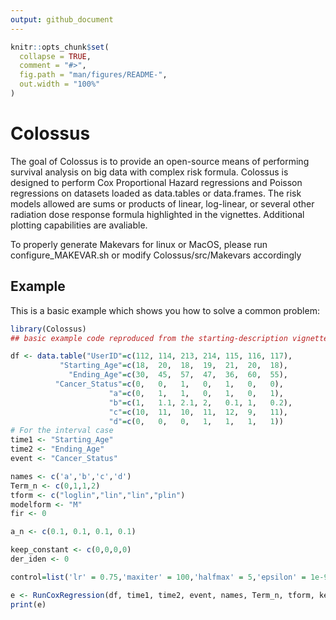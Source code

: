 ```yaml
---
output: github_document
---
```


<!-- README.md is generated from README.Rmd. Please edit that file -->

```r
knitr::opts_chunk$set(
  collapse = TRUE,
  comment = "#>",
  fig.path = "man/figures/README-",
  out.width = "100%"
)
```

# Colossus

<!-- badges: start -->
<!-- badges: end -->

The goal of Colossus is to provide an open-source means of performing survival analysis on big data with complex risk formula. Colossus is designed to perform Cox Proportional Hazard regressions and Poisson regressions on datasets loaded as data.tables or data.frames. The risk models allowed are sums or products of linear, log-linear, or several other radiation dose response formula highlighted in the vignettes. Additional plotting capabilities are avaliable.

To properly generate Makevars for linux or MacOS, please run configure_MAKEVAR.sh or modify Colossus/src/Makevars accordingly


## Example

This is a basic example which shows you how to solve a common problem:

```r
library(Colossus)
## basic example code reproduced from the starting-description vignette

df <- data.table("UserID"=c(112, 114, 213, 214, 115, 116, 117),
           "Starting_Age"=c(18,  20,  18,  19,  21,  20,  18),
             "Ending_Age"=c(30,  45,  57,  47,  36,  60,  55),
          "Cancer_Status"=c(0,   0,   1,   0,   1,   0,   0),
                      "a"=c(0,   1,   1,   0,   1,   0,   1),
                      "b"=c(1,   1.1, 2.1, 2,   0.1, 1,   0.2),
                      "c"=c(10,  11,  10,  11,  12,  9,   11),
                      "d"=c(0,   0,   0,   1,   1,   1,   1))
# For the interval case
time1 <- "Starting_Age"
time2 <- "Ending_Age"
event <- "Cancer_Status"

names <- c('a','b','c','d')
Term_n <- c(0,1,1,2)
tform <- c("loglin","lin","lin","plin")
modelform <- "M"
fir <- 0

a_n <- c(0.1, 0.1, 0.1, 0.1)

keep_constant <- c(0,0,0,0)
der_iden <- 0

control=list('lr' = 0.75,'maxiter' = 100,'halfmax' = 5,'epsilon' = 1e-9,'dbeta_max' = 0.5,'deriv_epsilon' = 1e-9, 'abs_max'=1.0,'change_all'=TRUE,'dose_abs_max'=100.0,'verbose'=FALSE, 'ties'='breslow','double_step'=1)

e <- RunCoxRegression(df, time1, time2, event, names, Term_n, tform, keep_constant, a_n, modelform, fir, der_iden, control)
print(e)
```
